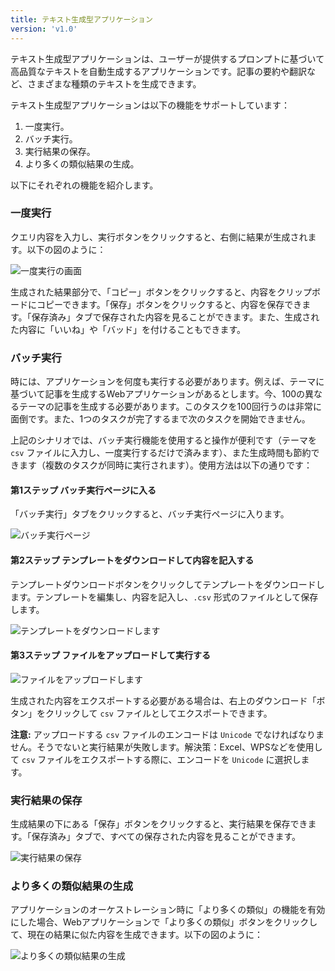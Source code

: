 ```yaml
---
title: テキスト生成型アプリケーション
version: 'v1.0'
---
```


テキスト生成型アプリケーションは、ユーザーが提供するプロンプトに基づいて高品質なテキストを自動生成するアプリケーションです。記事の要約や翻訳など、さまざまな種類のテキストを生成できます。

テキスト生成型アプリケーションは以下の機能をサポートしています：

1. 一度実行。
2. バッチ実行。
3. 実行結果の保存。
4. より多くの類似結果の生成。

以下にそれぞれの機能を紹介します。

### 一度実行

クエリ内容を入力し、実行ボタンをクリックすると、右側に結果が生成されます。以下の図のように：

<Frame caption="一度実行の画面">
  <img src="../../.gitbook/assets/image (58) (1).png" alt="一度実行の画面" />
</Frame>

生成された結果部分で、「コピー」ボタンをクリックすると、内容をクリップボードにコピーできます。「保存」ボタンをクリックすると、内容を保存できます。「保存済み」タブで保存された内容を見ることができます。また、生成された内容に「いいね」や「バッド」を付けることもできます。

### バッチ実行

時には、アプリケーションを何度も実行する必要があります。例えば、テーマに基づいて記事を生成するWebアプリケーションがあるとします。今、100の異なるテーマの記事を生成する必要があります。このタスクを100回行うのは非常に面倒です。また、1つのタスクが完了するまで次のタスクを開始できません。

上記のシナリオでは、バッチ実行機能を使用すると操作が便利です（テーマを `csv` ファイルに入力し、一度実行するだけで済みます）、また生成時間も節約できます（複数のタスクが同時に実行されます）。使用方法は以下の通りです：

#### 第1ステップ バッチ実行ページに入る

「バッチ実行」タブをクリックすると、バッチ実行ページに入ります。

<Frame caption="バッチ実行ページ">
  <img src="user-guide/.gitbook/assets/image (73) (1).png" alt="バッチ実行ページ" />
</Frame>

#### 第2ステップ テンプレートをダウンロードして内容を記入する

テンプレートダウンロードボタンをクリックしてテンプレートをダウンロードします。テンプレートを編集し、内容を記入し、`.csv` 形式のファイルとして保存します。

<Frame caption="テンプレートをダウンロードする">
  <img src="user-guide/.gitbook/assets/image (36) (1).png" alt="テンプレートをダウンロードします" />
</Frame>

#### 第3ステップ ファイルをアップロードして実行する

<Frame caption="ファイルをアップロードする">
  <img src="user-guide/.gitbook/assets/image (70) (1).png" alt="ファイルをアップロードします" />
</Frame>

生成された内容をエクスポートする必要がある場合は、右上のダウンロード「ボタン」をクリックして `csv` ファイルとしてエクスポートできます。

**注意:** アップロードする `csv` ファイルのエンコードは `Unicode` でなければなりません。そうでないと実行結果が失敗します。解決策：Excel、WPSなどを使用して `csv` ファイルをエクスポートする際に、エンコードを `Unicode` に選択します。

### 実行結果の保存

生成結果の下にある「保存」ボタンをクリックすると、実行結果を保存できます。「保存済み」タブで、すべての保存された内容を見ることができます。

<Frame caption="実行結果の保存">
  <img src="user-guide/.gitbook/assets/image (57) (1).png" alt="実行結果の保存" />
</Frame>

### より多くの類似結果の生成

アプリケーションのオーケストレーション時に「より多くの類似」の機能を有効にした場合、Webアプリケーションで「より多くの類似」ボタンをクリックして、現在の結果に似た内容を生成できます。以下の図のように：

<Frame caption="より多くの類似結果の生成">
  <img src="user-guide/.gitbook/assets/image (39) (1).png" alt="より多くの類似結果の生成" />
</Frame>
